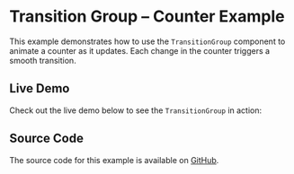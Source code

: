 
<Meta title="Examples/Transition Group/Basic Counter" />

# Transition Group – Counter Example

This example demonstrates how to use the `TransitionGroup` component to animate a counter as it updates. Each change in the counter triggers a smooth transition.

## Live Demo

Check out the live demo below to see the `TransitionGroup` in action:

<Canvas of={Stories.Default} />

## Source Code

The source code for this example is available on [GitHub](https://github.com/fakundo/react-transitioning/blob/main/stories/examples/Counter.stories.tsx).
